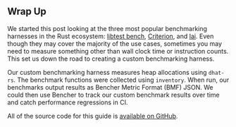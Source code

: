 ## Wrap Up

We started this post looking at the three most popular benchmarking harnesses in the Rust ecosystem:
[libtest bench][libtest bench], [Criterion][criterion], and [Iai][iai].
Even though they may cover the majority of the use cases,
sometimes you may need to measure something other than wall clock time or instruction counts.
This set us down the road to creating a custom benchmarking harness.

Our custom benchmarking harness measures heap allocations using `dhat-rs`.
The benchmark functions were collected using `inventory`.
When run, our benchmarks output results as Bencher Metric Format (BMF) JSON.
We could then use Bencher to track our custom benchmark results over time
and catch performance regressions in CI.

All of the source code for this guide is [available on GitHub][github bencher].

[github bencher]: https://github.com/bencherdev/bencher/tree/main/examples/rust/custom

[libtest bench]: /learn/benchmarking/rust/libtest-bench/
[criterion]: /learn/benchmarking/rust/criterion/
[iai]: /learn/benchmarking/rust/iai/
